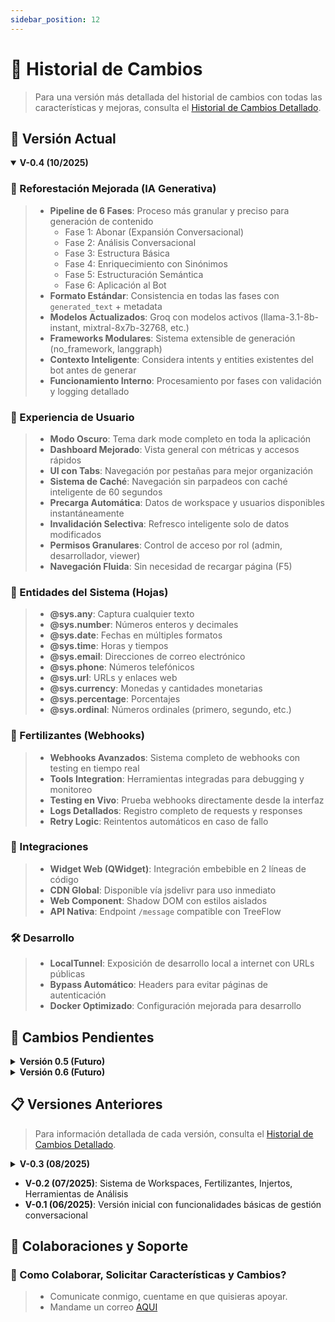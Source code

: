 ```yaml
---
sidebar_position: 12
---
```


# 📜 Historial de Cambios

> Para una versión más detallada del historial de cambios con todas las características y mejoras, consulta el [Historial de Cambios Detallado](/docs/Misc/HistorialDetallado).


## 🎉 Versión Actual

<details open>
<summary><strong>V-0.4 (10/2025)</strong></summary>

### 🤖 Reforestación Mejorada (IA Generativa)
> -  **Pipeline de 6 Fases**: Proceso más granular y preciso para generación de contenido
>    - Fase 1: Abonar (Expansión Conversacional)
>    - Fase 2: Análisis Conversacional
>    - Fase 3: Estructura Básica
>    - Fase 4: Enriquecimiento con Sinónimos
>    - Fase 5: Estructuración Semántica
>    - Fase 6: Aplicación al Bot
> -  **Formato Estándar**: Consistencia en todas las fases con `generated_text` + metadata
> -  **Modelos Actualizados**: Groq con modelos activos (llama-3.1-8b-instant, mixtral-8x7b-32768, etc.)
> -  **Frameworks Modulares**: Sistema extensible de generación (no_framework, langgraph)
> -  **Contexto Inteligente**: Considera intents y entities existentes del bot antes de generar
> -  **Funcionamiento Interno**: Procesamiento por fases con validación y logging detallado

### 🎨 Experiencia de Usuario
> -  **Modo Oscuro**: Tema dark mode completo en toda la aplicación
> -  **Dashboard Mejorado**: Vista general con métricas y accesos rápidos
> -  **UI con Tabs**: Navegación por pestañas para mejor organización
> -  **Sistema de Caché**: Navegación sin parpadeos con caché inteligente de 60 segundos
> -  **Precarga Automática**: Datos de workspace y usuarios disponibles instantáneamente
> -  **Invalidación Selectiva**: Refresco inteligente solo de datos modificados
> -  **Permisos Granulares**: Control de acceso por rol (admin, desarrollador, viewer)
> -  **Navegación Fluida**: Sin necesidad de recargar página (F5)

### 🌿 Entidades del Sistema (Hojas)
> -  **@sys.any**: Captura cualquier texto
> -  **@sys.number**: Números enteros y decimales
> -  **@sys.date**: Fechas en múltiples formatos
> -  **@sys.time**: Horas y tiempos
> -  **@sys.email**: Direcciones de correo electrónico
> -  **@sys.phone**: Números telefónicos
> -  **@sys.url**: URLs y enlaces web
> -  **@sys.currency**: Monedas y cantidades monetarias
> -  **@sys.percentage**: Porcentajes
> -  **@sys.ordinal**: Números ordinales (primero, segundo, etc.)

### 🧪 Fertilizantes (Webhooks)
> -  **Webhooks Avanzados**: Sistema completo de webhooks con testing en tiempo real
> -  **Tools Integration**: Herramientas integradas para debugging y monitoreo
> -  **Testing en Vivo**: Prueba webhooks directamente desde la interfaz
> -  **Logs Detallados**: Registro completo de requests y responses
> -  **Retry Logic**: Reintentos automáticos en caso de fallo

### 🔌 Integraciones
> -  **Widget Web (QWidget)**: Integración embebible en 2 líneas de código
> -  **CDN Global**: Disponible vía jsdelivr para uso inmediato
> -  **Web Component**: Shadow DOM con estilos aislados
> -  **API Nativa**: Endpoint `/message` compatible con TreeFlow

### 🛠️ Desarrollo
> -  **LocalTunnel**: Exposición de desarrollo local a internet con URLs públicas
> -  **Bypass Automático**: Headers para evitar páginas de autenticación
> -  **Docker Optimizado**: Configuración mejorada para desarrollo

</details>

## 📌 Cambios Pendientes

<details>
<summary><strong>Versión 0.5 (Futuro)</strong></summary>

### 📊 Analítica y Monitoreo
> -  **Analítica de Flujos Conversacionales**: Visualización de patrones de conversación
> -  **Análisis de Sentimientos**: Detección automática de emociones en conversaciones
> -  **Métricas Avanzadas**: Dashboard con KPIs y estadísticas detalladas
> -  **Logs de Fertilizantes**: Historial completo de webhooks ejecutados

### 📤 Importación y Exportación
> -  **Exportación de Agentes**: Descarga completa de configuración del bot
> -  **Importación de Agentes**: Carga de bots desde archivos
> -  **Backup Automático**: Respaldos programados de árboles

### 🔌 Integraciones
> -  **WhatsApp Business API**: Integración nativa con WhatsApp
> -  **Telegram Bot API**: Soporte completo para Telegram
> -  **Telefonía (VoIP)**: Integración con sistemas de telefonía
> -  **SMS/MMS**: Envío y recepción de mensajes de texto
> -  **Email Automatizado**: Respuestas automáticas por correo

### 🎓 Recursos Educativos
> -  **Secciones de Videos**: Tutoriales en video para cada funcionalidad
> -  **Ejemplos Interactivos**: Demos en vivo de casos de uso
> -  **Plantillas de Bots**: Bots pre-configurados para diferentes industrias

</details>

<details>
<summary><strong>Versión 0.6 (Futuro)</strong></summary>

### 🌍 Multilenguaje
> -  **Interfaz en Múltiples Idiomas**: Soporte para inglés, portugués, italiano y francés
> -  **Modelos NLP Multilenguaje**: Procesamiento en diferentes idiomas
> -  **Traducción Automática**: Traducción de respuestas del bot

### 📜 Historial y Versionado
> -  **Historial de Cambios**: Registro completo de modificaciones al bot
> -  **Control de Versiones**: Versionado de árboles con rollback
> -  **Comparación de Versiones**: Diff visual entre versiones

### 🔄 Reforestación Avanzada
> -  **Particiones en Aplicaciones**: Aplicar cambios de forma incremental
> -  **Preview por Sección**: Vista previa de cambios específicos
> -  **Rollback Selectivo**: Deshacer cambios específicos sin afectar otros

### 🔐 Seguridad y Compliance
> -  **Autenticación de Dos Factores**: 2FA para mayor seguridad
> -  **Auditoría Completa**: Logs de todas las acciones de usuarios
> -  **GDPR Compliance**: Herramientas para cumplimiento de privacidad

</details>

## 📋 Versiones Anteriores

> Para información detallada de cada versión, consulta el [Historial de Cambios Detallado](/docs/Misc/HistorialDetallado).

<details>
<summary><strong>V-0.3 (08/2025)</strong></summary>

> -  **Inteligencia Artificial Generativa**: Sistema de Reforestación para generación automática de Hojas e Intenciones
> -  **Backend Generativo**: Servicio independiente con integración Groq (llama-3.3-70b-versatile)
> -  **Motor Universal**: Adaptable a cualquier dominio o industria
> -  **Vista Previa**: Flujo completo de previsualización antes de aplicar cambios
> -  **Historial Completo**: Registro de todas las sesiones de cambios generativos

</details>

- **V-0.2 (07/2025)**: Sistema de Workspaces, Fertilizantes, Injertos, Herramientas de Análisis
- **V-0.1 (06/2025)**: Versión inicial con funcionalidades básicas de gestión conversacional


## **🙌 Colaboraciones y Soporte**

### 🎁 Como Colaborar, Solicitar Características y Cambios?

> - Comunicate conmigo, cuentame en que quisieras apoyar.
> - Mandame un correo [AQUI](mailto:contasti.mizar@gmail.com)

